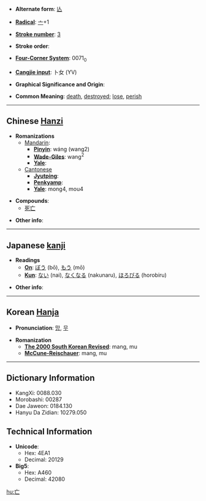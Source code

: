 * '''Alternate form''': [[亾]]

* '''[[Wiktionary:Chinese radical index| Radical]]''': [[Wiktionary:Chinese radical index 亠|亠]]+1

* '''[[Wiktionary:Chinese total strokes index|Stroke number]]''': [[Wiktionary:Chinese total strokes index 3|3]]

* '''Stroke order''': 

* '''[[Wiktionary:Chinese four corner index|Four-Corner System]]''': 0071<sub>0</sub>

* '''[[Wiktionary:Chinese Cangjie index|Cangjie input]]''': 卜女 (YV)

* '''Graphical Significance and Origin''': 

* '''Common Meaning''': [[death]], [[destroyed]]; [[lose]], [[perish]]

----

== Chinese [[Hanzi]] ==

* '''Romanizations'''
** [[Mandarin]]:
*** '''[[Pinyin]]''': wáng (wang2)
*** '''[[Wade-Giles]]''': wang<sup>2</sup>
*** '''[[Yale]]''': 
**[[Cantonese]]
***'''[[Jyutping]]''':
***'''[[Penkyamp]]''': 
***'''[[Yale]]''': mong4, mou4

* '''Compounds''':
**[[死亡]]

* '''Other info''': 

----

== Japanese [[kanji]] ==

* '''Readings'''
** '''[[On]]''': [[ぼう]] (bō), [[もう]] (mō)
** '''[[Kun]]''': [[ない]] (nai), [[なくなる]] (nakunaru), [[ほろびる]] (horobiru)

* '''Other info''':  

----

== Korean [[Hanja]] ==

* '''Pronunciation''': [[망]], [[무]]

* '''Romanization'''
** '''[[The 2000 South Korean Revised Romanization|The 2000 South Korean Revised]]''': mang, mu
** '''[[McCune-Reischauer]]''': mang, mu

----

== Dictionary Information ==

* KangXi: 0088.030
* Morobashi: 00287
* Dae Jaweon: 0184.130
* Hanyu Da Zidian: 10279.050

== Technical Information ==

* '''Unicode''':
** Hex: 4EA1
** Decimal: 20129
* '''Big5''':
** Hex: A460
** Decimal: 42080

[[hu:亡]]